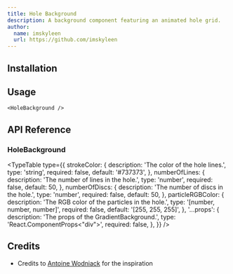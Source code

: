 ```yaml
---
title: Hole Background
description: A background component featuring an animated hole grid.
author:
  name: imskyleen
  url: https://github.com/imskyleen
---
```


<ComponentPreview name="demo-components-backgrounds-hole" />

## Installation

<ComponentInstallation name="components-backgrounds-hole" />

## Usage

```tsx
<HoleBackground />
```

## API Reference

### HoleBackground

<TypeTable
  type={{
    strokeColor: {
      description: 'The color of the hole lines.',
      type: 'string',
      required: false,
      default: '#737373',
    },
    numberOfLines: {
      description: 'The number of lines in the hole.',
      type: 'number',
      required: false,
      default: 50,
    },
    numberOfDiscs: {
      description: 'The number of discs in the hole.',
      type: 'number',
      required: false,
      default: 50,
    },
    particleRGBColor: {
      description: 'The RGB color of the particles in the hole.',
      type: '[number, number, number]',
      required: false,
      default: '[255, 255, 255]',
    },
    '...props': {
      description: 'The props of the GradientBackground.',
      type: 'React.ComponentProps<"div">',
      required: false,
    },
  }}
/>

## Credits

- Credits to [Antoine Wodniack](https://codepen.io/wodniack/pen/VYwGEGg) for the inspiration
